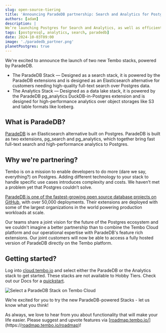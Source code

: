 ```yaml
---
slug: open-source-tiering
title: 'Announcing ParadeDB partnership: Search and Analytics for Postgres'
authors: [adam]
description: |
We’re launching Postgres for Search and Analytics, as well as efficient analytics on cloud storage, powered by ParadeDB.
tags: [postgresql, analytics, search, paradedb]
date: 2024-10-03T09:00
image: './paradedb_partner.png'
planetPostgres: true
---
```


We're excited to announce the launch of two new Tembo stacks, powered by ParadeDB.

- The ParadeDB Stack — Designed as a search stack, it is powered by the ParadeDB extensions and is designed as an Elasticsearch alternative for customers needing high-quality full-text search over Postgres data.
- The Analytics Stack — Designed as a data lake stack, it is powered by the ParadeDB pg_analytics DuckDB-in-Postgres extension and is designed for high-performance analytics over object storages like S3 and table formats like Iceberg.

## What is ParadeDB?

[ParadeDB](https://www.paradedb.com/) is an Elasticsearch alternative built on Postgres. ParadeDB is built as two extensions, pg_search and pg_analytics, which together bring fast full-text search and high-performance analytics to Postgres.

## Why we're partnering?

Tembo is on a mission to enable developers to do more (dare we say, everything?) on Postgres. Adding different technology to your stack to handle specific use cases introduces complexity and costs. We haven’t met a problem yet that Postgres couldn’t solve.

[ParadeDB is one of the fastest-growing open source database projects on GitHub](https://github.com/paradedb/paradedb), with over 50,000 deployments. Their extensions are deployed with some of the largest organizations in the world powering production workloads at scale.

Our teams share a joint vision for the future of the Postgres ecosystem and we couldn't imagine a better partnership than to combine the Tembo Cloud platform and our operational expertise with ParadeDB's feature rich extensions. Our joint customers will now be able to access a fully hosted version of ParadeDB directly on the Tembo platform.

## Getting started?

Log into [cloud.tembo.io](https://cloud.tembo.io/) and select either the ParadeDB or the Analytics stack to get started. These stacks are not available to Hobby Tiers. Check out our Docs for a [quickstart]().

<img src='/paradedb.png' alt='Select a ParadeDB Stack on Tembo Cloud' />

We’re excited for you to try the new ParadeDB-powered Stacks - let us know what you think!

As always, we love to hear from you about functionality that will make your life easier. Please suggest and upvote features via [[roadmap.tembo.io/](https://t.co/6XpKSCF3uP)](https://[roadmap.tembo.io/roadmap](https://t.co/6XpKSCF3uP))!

